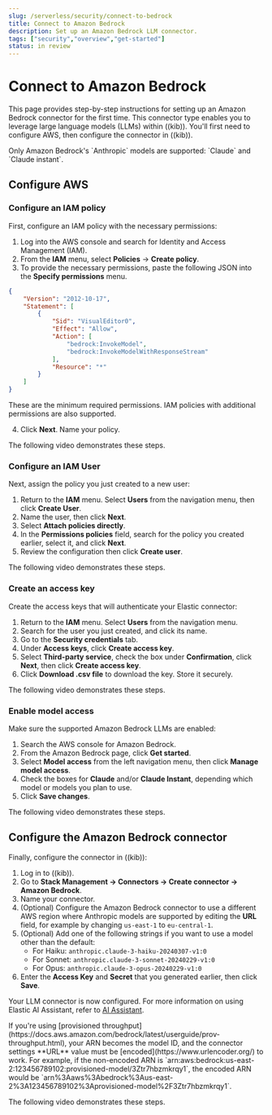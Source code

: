 ```yaml
---
slug: /serverless/security/connect-to-bedrock
title: Connect to Amazon Bedrock
description: Set up an Amazon Bedrock LLM connector.
tags: ["security","overview","get-started"]
status: in review
---
```


# Connect to Amazon Bedrock

This page provides step-by-step instructions for setting up an Amazon Bedrock connector for the first time. This connector type enables you to leverage large language models (LLMs) within ((kib)). You'll first need to configure AWS, then configure the connector in ((kib)).

<DocCallOut title="Note">
Only Amazon Bedrock's `Anthropic` models are supported: `Claude` and `Claude instant`.
</DocCallOut>

## Configure AWS

### Configure an IAM policy 

First, configure an IAM policy with the necessary permissions:

1. Log into the AWS console and search for Identity and Access Management (IAM).
2. From the **IAM** menu, select **Policies** → **Create policy**.
3. To provide the necessary permissions, paste the following JSON into the **Specify permissions** menu.

```json
{
    "Version": "2012-10-17",
    "Statement": [
        {
            "Sid": "VisualEditor0",
            "Effect": "Allow",
            "Action": [
                "bedrock:InvokeModel",
                "bedrock:InvokeModelWithResponseStream"
            ],
            "Resource": "*"
        }
    ]
}
```
<DocCallOut title="Note">
These are the minimum required permissions. IAM policies with additional permissions are also supported.
</DocCallOut>

4. Click **Next**. Name your policy.

The following video demonstrates these steps.

<DocVideo id="1RnTQ0jjL9YdKQYy3eW0481YJzlZIix17" source="gdrive" title="Configure IAM Policy" />

### Configure an IAM User

Next, assign the policy you just created to a new user:

1. Return to the **IAM** menu. Select **Users** from the navigation menu, then click **Create User**.
2. Name the user, then click **Next**.
3. Select **Attach policies directly**.
4. In the **Permissions policies** field, search for the policy you created earlier, select it, and click **Next**.
5. Review the configuration then click **Create user**.

The following video demonstrates these steps.

<DocVideo id="1qsla82M6XhCDdFumS8pxMQLyA2nsxQzf" source="gdrive" title="Configure IAM User" />

### Create an access key

Create the access keys that will authenticate your Elastic connector:

1. Return to the **IAM** menu. Select **Users** from the navigation menu.
2. Search for the user you just created, and click its name.
3. Go to the **Security credentials** tab.
4. Under **Access keys**, click **Create access key**.
5. Select **Third-party service**, check the box under **Confirmation**, click **Next**, then click **Create access key**.
6. Click **Download .csv file** to download the key. Store it securely.

The following video demonstrates these steps.

<DocVideo id="1bgv-r_xSE3KYOAf2ufvPyqVpn-deFELp" source="gdrive" title="Create Access Key" />


### Enable model access

Make sure the supported Amazon Bedrock LLMs are enabled:

1. Search the AWS console for Amazon Bedrock.
2. From the Amazon Bedrock page, click **Get started**.
3. Select **Model access** from the left navigation menu, then click **Manage model access**.
4. Check the boxes for **Claude** and/or **Claude Instant**, depending which model or models you plan to use.
5. Click **Save changes**.

The following video demonstrates these steps.

<DocVideo id="1V6n5q2RAEiQN6Zmz-SZ0ANR5cr4HZnEj" source="gdrive" title="Create Access Key" />

## Configure the Amazon Bedrock connector

Finally, configure the connector in ((kib)):

1. Log in to ((kib)).
2. Go to **Stack Management → Connectors → Create connector → Amazon Bedrock**.
3. Name your connector.
4. (Optional) Configure the Amazon Bedrock connector to use a different AWS region where Anthropic models are supported by editing the **URL** field, for example by changing `us-east-1` to `eu-central-1`.
5. (Optional) Add one of the following strings if you want to use a model other than the default:
   - For Haiku: `anthropic.claude-3-haiku-20240307-v1:0`
   - For Sonnet: `anthropic.claude-3-sonnet-20240229-v1:0`
   - For Opus: `anthropic.claude-3-opus-20240229-v1:0`
6. Enter the **Access Key** and **Secret** that you generated earlier, then click **Save**.

Your LLM connector is now configured. For more information on using Elastic AI Assistant, refer to [AI Assistant](https://docs.elastic.co/security/ai-assistant).

<DocCallOut title="Important" color="warning">
If you're using [provisioned throughput](https://docs.aws.amazon.com/bedrock/latest/userguide/prov-throughput.html), your ARN becomes the model ID, and the connector settings **URL** value must be [encoded](https://www.urlencoder.org/) to work. For example, if the non-encoded ARN is `arn:aws:bedrock:us-east-2:123456789102:provisioned-model/3Ztr7hbzmkrqy1`, the encoded ARN would be `arn%3Aaws%3Abedrock%3Aus-east-2%3A123456789102%3Aprovisioned-model%2F3Ztr7hbzmkrqy1`.
</DocCallOut>

The following video demonstrates these steps.

<DocVideo id="1_0ipXxQ6b5mVSJYSYLhR9SXCxlmZ32RJ" source="gdrive" title="Create Access Key" />
